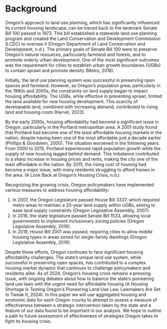 # Background

Oregon's approach to land use planning, which has significantly influenced its current housing landscape, can be traced back to the landmark Senate Bill 100 passed in 1973. This bill established a statewide land use planning program and created the Land Conservation and Development Commission (LCDC) to oversee it (Oregon Department of Land Conservation and Development, n.d.).
The primary goals of Senate Bill 100 were to preserve Oregon's natural resources, particularly farmland and forests, and to promote orderly urban development. One of the most significant outcomes was the requirement for cities to establish urban growth boundaries (UGBs) to contain sprawl and promote density (Metro, 2018).

Initially, the land use planning system was successful in preserving open spaces and farmland. However, as Oregon's population grew, particularly in the 1990s and 2000s, the constraints on land supply began to impact housing affordability.
The UGBs, while effective in preventing sprawl, limited the land available for new housing development. This scarcity of developable land, combined with increasing demand, contributed to rising land and housing costs (Harvel, 2023).

By the early 2000s, housing affordability had become a significant issue in Oregon, particularly in the Portland metropolitan area. A 2001 study found that Portland had become one of the least affordable housing markets in the nation, despite having been one of the most affordable just a decade earlier (Phillips & Goodstein, 2000).
The situation worsened in the following years.  From 2000 to 2015, Portland experienced rapid population growth while the supply of new housing lagged behind demand. This imbalance contributed to a sharp increase in housing prices and rents, making the city one of the least affordable in the nation. By 2015, the rising cost of housing had become a major issue, with many residents struggling to afford homes in the area. (A Look Back at Oregon’s Housing Crisis, n.d.)

Recognizing the growing crisis, Oregon policymakers have implemented various measures to address housing affordability:

1.  In 2007, the Oregon Legislature passed House Bill 3337, which required metro areas to maintain a 20-year land supply within UGBs, aiming to ease land supply constraints (Oregon Legislative Assembly, 2007).
2.  In 2016, the state legislature passed Senate Bill 1533, allowing local governments to implement inclusionary zoning policies (Oregon Legislative Assembly, 2016).
3.  In 2019, House Bill 2001 was passed, requiring cities to allow middle housing types in areas zoned for single-family dwellings (Oregon Legislative Assembly, 2019).

Despite these efforts, Oregon continues to face significant housing affordability challenges. The state's unique land use system, while successful in preserving open spaces, has contributed to a complex housing market dynamic that continues to challenge policymakers and residents alike.
As of 2024, Oregon's housing crisis remains a pressing issue, with ongoing debates about how to balance the state's pioneering land use laws with the urgent need for affordable housing (A Housing Shortage Is Testing Oregon’s Pioneering Land Use Law. Lawmakers Are Set to Tweak It, 2024).  In this paper we will use aggregated housing and economic data for each Oregon county to attempt to assess a measure of effectiveness between a strategic intervention taken by the state and a feature of our data found to be important in our analysis.  We hope to
outline a path to future assessment of effectiveness of strategies Oregon takes to fight its housing crisis. 